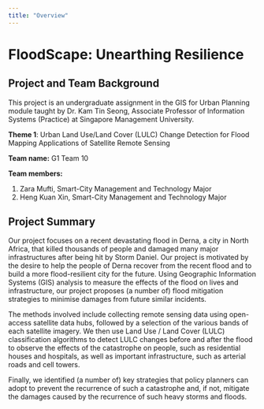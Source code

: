 ---
title: "Overview"
---

# FloodScape: Unearthing Resilience

## Project and Team Background

This project is an undergraduate assignment in the GIS for Urban Planning module taught by Dr. Kam Tin Seong, Associate Professor of Information Systems (Practice) at Singapore Management University.

**Theme 1**: Urban Land Use/Land Cover (LULC) Change Detection for Flood Mapping Applications of Satellite Remote Sensing

**Team name:** G1 Team 10

**Team members:**
	
1. Zara Mufti, Smart-City Management and Technology Major
2. Heng Kuan Xin, Smart-City Management and Technology Major

## Project Summary
Our project focuses on a recent devastating flood in Derna, a city in North Africa, that killed thousands of people and damaged many major infrastructures after being hit by Storm Daniel. Our project is motivated by the desire to help the people of Derna recover from the recent flood and to build a more flood-resilient city for the future. Using Geographic Information Systems (GIS) analysis to measure the effects of the flood on lives and infrastructure, our project proposes (a number of) flood mitigation strategies to minimise damages from future similar incidents.

The methods involved include collecting remote sensing data using open-access satellite data hubs, followed by a selection of the various bands of each satellite imagery. We then use Land Use / Land Cover (LULC) classification algorithms to detect LULC changes before and after the flood to observe the effects of the catastrophe on people, such as residential houses and hospitals, as well as important infrastructure, such as arterial roads and cell towers. 

Finally, we identified (a number of) key strategies that policy planners can adopt to prevent the recurrence of such a catastrophe and, if not, mitigate the damages caused by the recurrence of such heavy storms and floods.



